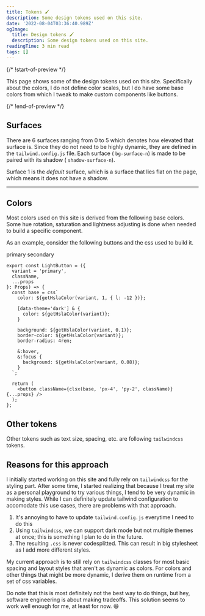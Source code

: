 ```yaml
---
title: Tokens 🖌️
description: Some design tokens used on this site.
date: '2022-08-04T03:36:40.989Z'
ogImage:
  title: Design tokens 🖌️
  description: Some design tokens used on this site.
readingTime: 3 min read
tags: []
---
```


{/* !start-of-preview */}

This page shows some of the design tokens used on this site. Specifically about
the colors, I do not define color scales, but I do have some base colors from
which I tweak to make custom components like buttons.

{/* !end-of-preview */}

## Surfaces

There are 6 surfaces ranging from 0 to 5 which denotes how elevated that surface
is. Since they do not need to be highly dynamic, they are defined in the
`tailwind.config.js` file. Each surface ( `bg-surface-n`) is made to be paired
with its shadow ( `shadow-surface-n`).

Surface 1 is the _default_ surface, which is a surface that lies flat on the
page, which means it does not have a shadow.

<Surfaces />

---

## Colors

Most colors used on this site is derived from the following base colors. Some
hue rotation, saturation and lightness adjusting is done when needed to build a
specific component.

<Colors />

As an example, consider the following buttons and the css used to build it.

<div className={clsx('flex flex-wrap space-x-4')}>
  <LightButton variant="primary">primary</LightButton>
  <LightButton variant="secondary">secondary</LightButton>
</div>

```tsx
export const LightButton = ({
  variant = 'primary',
  className,
  ...props
}: Props) => {
  const base = css`
    color: ${getHslaColor(variant, 1, { l: -12 })};

    [data-theme='dark'] & {
      color: ${getHslaColor(variant)};
    }

    background: ${getHslaColor(variant, 0.1)};
    border-color: ${getHslaColor(variant)};
    border-radius: 4rem;

    &:hover,
    &:focus {
      background: ${getHslaColor(variant, 0.08)};
    }
  `;

  return (
    <button className={clsx(base, 'px-4', 'py-2', className)} {...props} />
  );
};
```

## Other tokens

Other tokens such as text size, spacing, etc. are following `tailwindcss`
tokens.

## Reasons for this approach

I initially started working on this site and fully rely on `tailwindcss` for the
styling part. After some time, I started realizing that because I treat my site
as a personal playground to try various things, I tend to be very dynamic in
making styles. While I can definitely update tailwind configuration to
accomodate this use cases, there are problems with that approach.

1. It's annoying to have to update `tailwind.config.js` everytime I need to do
   this
2. Using `tailwindcss`, we can support dark mode but not multiple themes at
   once; this is something I plan to do in the future.
3. The resulting `.css` is never codesplitted. This can result in big stylesheet
   as I add more different styles.

My current approach is to still rely on `tailwindcss` classes for most basic
spacing and layout styles that aren't as dynamic as colors. For colors and other
things that might be more dynamic, I derive them on runtime from a set of css
variables.

Do note that this is most definitely not the best way to do things, but hey,
software engineering is about making tradeoffs. This solution seems to work well
enough for me, at least for now. 😄
